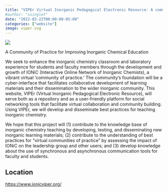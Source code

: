 ```yaml
---
title: "VIPEr Virtual Inorganic Pedagogical Electronic Resource: A community for teachers and students of inorganic chemistry"
#author: "ssinglet"
date: "2022-03-22T00:00:00-05:00"
categories: ["website"]
image: viper.svg
---
```


![](viper.svg){}

A Community of Practice for Improving Inorganic Chemical Education

We seek to enhance the inorganic chemistry classroom and laboratory experience for students and faculty members through the development and growth of IONiC (Interactive Online Network of Inorganic Chemists), a vibrant virtual 'community of practice.’  The community’s foundation will be a cyber-interface that facilitates collaborative development of learning materials and their dissemination to the wider inorganic community.  This website, VIPEr (Virtual Inorganic Pedagogical Electronic Resource), will serve both as a repository and as a user-friendly platform for social networking tools that facilitate virtual collaboration and community building.  Using VIPEr, we will develop and disseminate best practices for teaching inorganic chemistry.

We hope that this project will (1) contribute to the knowledge base of inorganic chemistry teaching by developing, testing, and disseminating new inorganic learning materials; (2) contribute to the understanding of best practices for “virtual communities of practice” by assessing the impact of IONiC on the leadership group and other users; and (3) develop knowledge about the use of synchronous and asynchronous communication tools for faculty and students.


## Location {#location}

<https://www.ionicviper.org/>